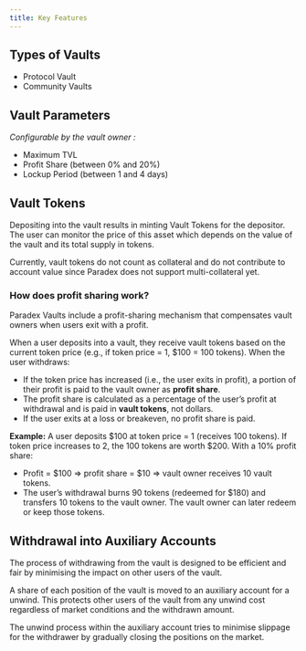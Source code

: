 ```yaml
---
title: Key Features
---
```


## Types of Vaults

* Protocol Vault
* Community Vaults

## Vault Parameters

_Configurable by the vault owner :_

* Maximum TVL
* Profit Share (between 0% and 20%)
* Lockup Period (between 1 and 4 days)


## Vault Tokens

Depositing into the vault results in minting Vault Tokens for the depositor. The user can monitor the price of this asset which depends on the value of the vault and its total supply in tokens.

Currently, vault tokens do not count as collateral and do not contribute to account value since Paradex does not support multi-collateral yet.


### How does profit sharing work?

Paradex Vaults include a profit-sharing mechanism that compensates vault owners when users exit with a profit.

When a user deposits into a vault, they receive vault tokens based on the current token price (e.g., if token price = 1, $100 = 100 tokens). When the user withdraws:

- If the token price has increased (i.e., the user exits in profit), a portion of their profit is paid to the vault owner as **profit share**.
- The profit share is calculated as a percentage of the user’s profit at withdrawal and is paid in **vault tokens**, not dollars.
- If the user exits at a loss or breakeven, no profit share is paid.

**Example:**
A user deposits $100 at token price = 1 (receives 100 tokens). If token price increases to 2, the 100 tokens are worth $200. With a 10% profit share:

- Profit = $100 ⇒ profit share = $10 ⇒ vault owner receives 10 vault tokens.
- The user’s withdrawal burns 90 tokens (redeemed for $180) and transfers 10 tokens to the vault owner.
The vault owner can later redeem or keep those tokens.


## Withdrawal into Auxiliary Accounts

The process of withdrawing from the vault is designed to be efficient and fair by minimising the impact on other users of the vault.

A share of each position of the vault is moved to an auxiliary account for a unwind. This protects other users of the vault from any unwind cost regardless of market conditions and the withdrawn amount.

The unwind process within the auxiliary account tries to minimise slippage for the withdrawer by gradually closing the positions on the market.

